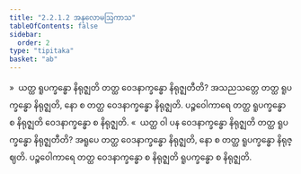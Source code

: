 ```yaml
---
title: "2.2.1.2 အနုလောမဩကာသ"
tableOfContents: false
sidebar:
  order: 2
type: "tipitaka"
basket: "ab"
---
```



<DynamicBreadcrumb />

<Division number="105">

<Paragraph number="667">
»  ယတ္ထ ရူပက္ခန္ဓော နိရုဇ္ဈတိ တတ္ထ ဝေဒနာက္ခန္ဓော နိရုဇ္ဈတီတိ?
</Paragraph>

<Paragraph number="668">
အသညသတ္တေ တတ္ထ ရူပက္ခန္ဓော နိရုဇ္ဈတိ, နော စ တတ္ထ ဝေဒနာက္ခန္ဓော နိရုဇ္ဈတိ. ပဉ္စဝေါကာရေ တတ္ထ ရူပက္ခန္ဓော စ နိရုဇ္ဈတိ ဝေဒနာက္ခန္ဓော စ နိရုဇ္ဈတိ.
</Paragraph>

<Paragraph number="669">
«  ယတ္ထ ဝါ ပန ဝေဒနာက္ခန္ဓော နိရုဇ္ဈတိ တတ္ထ ရူပက္ခန္ဓော နိရုဇ္ဈတီတိ?
</Paragraph>

<Paragraph number="670">
အရူပေ တတ္ထ ဝေဒနာက္ခန္ဓော နိရုဇ္ဈတိ, နော စ တတ္ထ ရူပက္ခန္ဓော နိရုဇ္ဈတိ. ပဉ္စဝေါကာရေ တတ္ထ ဝေဒနာက္ခန္ဓော စ နိရုဇ္ဈတိ ရူပက္ခန္ဓော စ နိရုဇ္ဈတိ.
</Paragraph>
</Division>